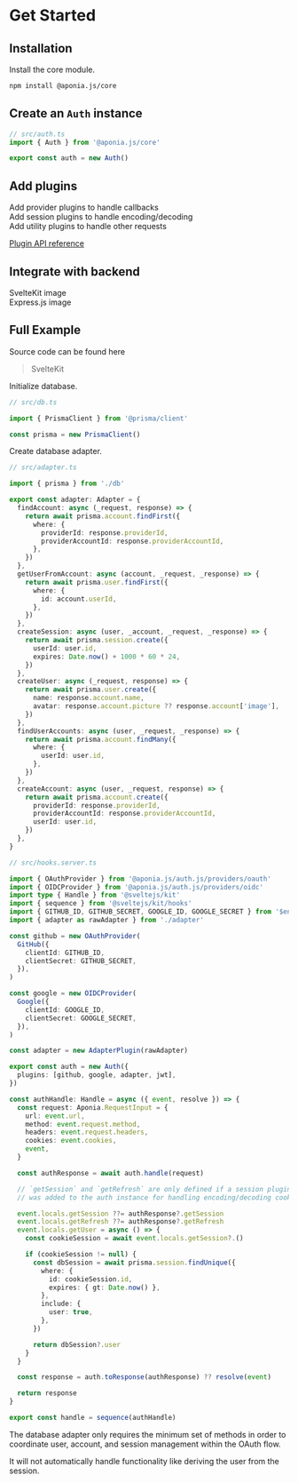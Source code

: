 
# Get Started

## Installation


Install the core module.

```bash npm2yarn
npm install @aponia.js/core
```


## Create an `Auth` instance

```ts copy
// src/auth.ts
import { Auth } from '@aponia.js/core'

export const auth = new Auth()
```

## Add plugins

<Cards>
  <Card title="Providers" href="/plugins/providers" image>
    <div className="p-4">
      Add provider plugins to handle callbacks
    </div>
  </Card>

  <Card title="Session" href="/plugins/session" image>
    <div className="p-4">
      Add session plugins to handle encoding/decoding
    </div>
  </Card>

  <Card title="Utilities" href="/plugins/utilities" image>
    <div className="p-4">
      Add utility plugins to handle other requests
    </div>
  </Card>
</Cards>

[Plugin API reference](/reference/plugins)

## Integrate with backend

<Cards>
  <Card title="SvelteKit" href="/integrations/sveltekit" image>
    <div className="p-4">
      SvelteKit image
    </div>
  </Card>

  <Card title="Express.js" href="/integrations/express" iamge>
    <div className="p-4">
      Express.js image
    </div>
  </Card>
</Cards>

## Full Example

Source code can be found here

> SvelteKit

Initialize database.

```ts copy
// src/db.ts

import { PrismaClient } from '@prisma/client'

const prisma = new PrismaClient()
```

Create database adapter.

```ts copy
// src/adapter.ts

import { prisma } from './db'

export const adapter: Adapter = {
  findAccount: async (_request, response) => {
    return await prisma.account.findFirst({
      where: {
        providerId: response.providerId,
        providerAccountId: response.providerAccountId,
      },
    })
  },
  getUserFromAccount: async (account, _request, _response) => {
    return await prisma.user.findFirst({
      where: {
        id: account.userId,
      },
    })
  },
  createSession: async (user, _account, _request, _response) => {
    return await prisma.session.create({
      userId: user.id,
      expires: Date.now() + 1000 * 60 * 24,
    })
  },
  createUser: async (_request, response) => {
    return await prisma.user.create({
      name: response.account.name,
      avatar: response.account.picture ?? response.account['image'],
    })
  },
  findUserAccounts: async (user, _request, _response) => {
    return await prisma.account.findMany({
      where: {
        userId: user.id,
      },
    })
  },
  createAccount: async (user, _request, response) => {
    return await prisma.account.create({
      providerId: response.providerId,
      providerAccountId: response.providerAccountId,
      userId: user.id,
    })
  },
}
```

```ts copy
// src/hooks.server.ts

import { OAuthProvider } from '@aponia.js/auth.js/providers/oauth'
import { OIDCProvider } from '@aponia.js/auth.js/providers/oidc'
import type { Handle } from '@sveltejs/kit'
import { sequence } from '@sveltejs/kit/hooks'
import { GITHUB_ID, GITHUB_SECRET, GOOGLE_ID, GOOGLE_SECRET } from '$env/static/private'
import { adapter as rawAdapter } from './adapter'

const github = new OAuthProvider(
  GitHub({
    clientId: GITHUB_ID,
    clientSecret: GITHUB_SECRET,
  }),
)

const google = new OIDCProvider(
  Google({
    clientId: GOOGLE_ID,
    clientSecret: GOOGLE_SECRET,
  }),
)

const adapter = new AdapterPlugin(rawAdapter)

export const auth = new Auth({
  plugins: [github, google, adapter, jwt],
})

const authHandle: Handle = async ({ event, resolve }) => {
  const request: Aponia.RequestInput = {
    url: event.url,
    method: event.request.method,
    headers: event.request.headers,
    cookies: event.cookies,
    event,
  }

  const authResponse = await auth.handle(request)

  // `getSession` and `getRefresh` are only defined if a session plugin
  // was added to the auth instance for handling encoding/decoding cookies.

  event.locals.getSession ??= authResponse?.getSession
  event.locals.getRefresh ??= authResponse?.getRefresh
  event.locals.getUser = async () => {
    const cookieSession = await event.locals.getSession?.()

    if (cookieSession != null) {
      const dbSession = await prisma.session.findUnique({
        where: {
          id: cookieSession.id,
          expires: { gt: Date.now() },
        },
        include: {
          user: true,
        },
      })

      return dbSession?.user
    }
  }

  const response = auth.toResponse(authResponse) ?? resolve(event)

  return response
}

export const handle = sequence(authHandle)
```

<Callout type="info">
  The database adapter only requires the minimum set of methods in order to coordinate
  user, account, and session management within the OAuth flow.

  It will not automatically handle functionality like deriving the user from the session.
</Callout>
